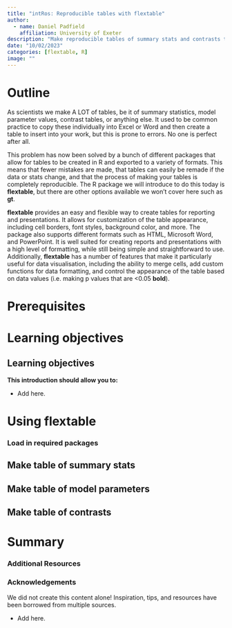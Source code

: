 ```yaml
---
title: "intRos: Reproducible tables with flextable"
author: 
  - name: Daniel Padfield
    affiliation: University of Exeter
description: "Make reproducible tables of summary stats and contrasts tables with flextable in R"
date: "10/02/2023"
categories: [flextable, R]
image: ""
---
```


# Outline

As scientists we make A LOT of tables, be it of summary statistics, model parameter values, contrast tables, or anything else. It used to be common practice to copy these individually into Excel or Word and then create a table to insert into your work, but this is prone to errors. No one is perfect after all.

This problem has now been solved by a bunch of different packages that allow for tables to be created in R and exported to a variety of formats. This means that fewer mistakes are made, that tables can easily be remade if the data or stats change, and that the process of making your tables is completely reproducible. The R package we will introduce to do this today is **flextable**, but there are other options available we won't cover here such as **gt**. 

**flextable** provides an easy and flexible way to create tables for reporting and presentations. It allows for customization of the table appearance, including cell borders, font styles, background color, and more. The package also supports different formats such as HTML, Microsoft Word, and PowerPoint. It is well suited for creating reports and presentations with a high level of formatting, while still being simple and straightforward to use. Additionally, **flextable** has a number of features that make it particularly useful for data visualisation, including the ability to merge cells, add custom functions for data formatting, and control the appearance of the table based on data values (i.e. making p values that are <0.05 **bold**).

# Prerequisites

# Learning objectives

::: callout-note
# Learning objectives

**This introduction should allow you to:**

-   Add here.
:::

# Using flextable

### Load in required packages

## Make table of summary stats

## Make table of model parameters

## Make table of contrasts

# Summary

### Additional Resources

### Acknowledgements

We did not create this content alone! Inspiration, tips, and resources have been borrowed from multiple sources.

-   Add here.

